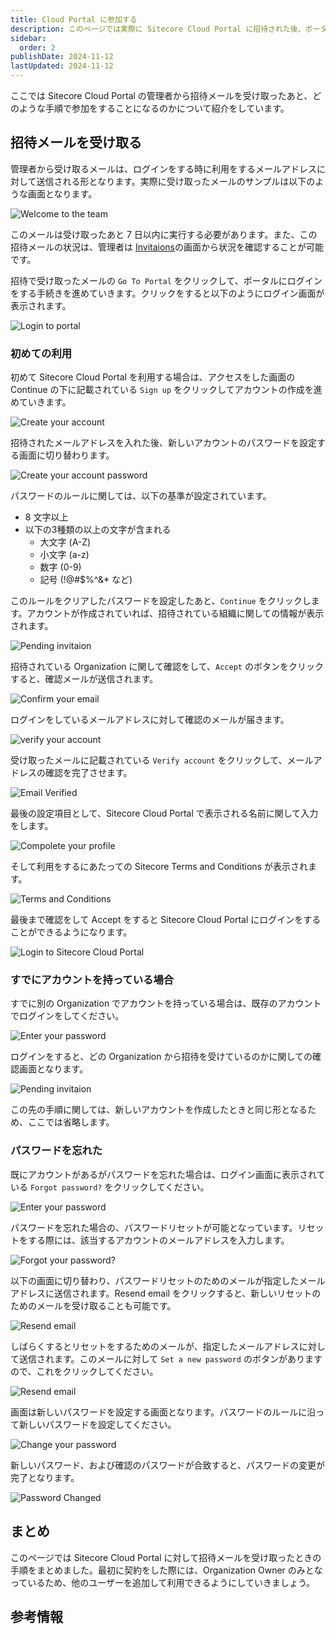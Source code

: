 ```yaml
---
title: Cloud Portal に参加する
description: このページでは実際に Sitecore Cloud Portal に招待された後、ポータルにログインするところまで紹介をしています。
sidebar:
  order: 2
publishDate: 2024-11-12
lastUpdated: 2024-11-12
---
```



ここでは Sitecore Cloud Portal の管理者から招待メールを受け取ったあと、どのような手順で参加をすることになるのかについて紹介をしています。

## 招待メールを受け取る

管理者から受け取るメールは、ログインをする時に利用をするメールアドレスに対して送信される形となります。実際に受け取ったメールのサンプルは以下のような画面となります。

![Welcome to the team](../../../assets/cloud-portal/joinsitecore01.png)

このメールは受け取ったあと 7 日以内に実行する必要があります。また、この招待メールの状況は、管理者は [Invitaions](/cloud-portal/overview/#invitations)の画面から状況を確認することが可能です。

招待で受け取ったメールの `Go To Portal` をクリックして、ポータルにログインをする手続きを進めていきます。クリックをすると以下のようにログイン画面が表示されます。

![Login to portal](../../../assets/cloud-portal/joinsitecore02.png)

### 初めての利用

初めて Sitecore Cloud Portal を利用する場合は、アクセスをした画面の Continue の下に記載されている `Sign up` をクリックしてアカウントの作成を進めていきます。

![Create your account](../../../assets/cloud-portal/joinsitecore03.png)

招待されたメールアドレスを入れた後、新しいアカウントのパスワードを設定する画面に切り替わります。

![Create your account password](../../../assets/cloud-portal/joinsitecore04.png)

パスワードのルールに関しては、以下の基準が設定されています。

- 8 文字以上
- 以下の3種類の以上の文字が含まれる
  - 大文字 (A-Z)
  - 小文字 (a-z)
  - 数字 (0-9)
  - 記号 (!@#$%^&\* など)

このルールをクリアしたパスワードを設定したあと、`Continue` をクリックします。アカウントが作成されていれば、招待されている組織に関しての情報が表示されます。

![Pending invitaion](../../../assets/cloud-portal/joinsitecore05.png)

招待されている Organization に関して確認をして、`Accept` のボタンをクリックすると、確認メールが送信されます。

![Confirm your email](../../../assets/cloud-portal/joinsitecore06.png)

ログインをしているメールアドレスに対して確認のメールが届きます。

![verify your account](../../../assets/cloud-portal/joinsitecore07.png)

受け取ったメールに記載されている `Verify account` をクリックして、メールアドレスの確認を完了させます。

![Email Verified](../../../assets/cloud-portal/joinsitecore08.png)

最後の設定項目として、Sitecore Cloud Portal で表示される名前に関して入力をします。

![Compolete your profile](../../../assets/cloud-portal/joinsitecore09.png)

そして利用をするにあたっての Sitecore Terms and Conditions が表示されます。

![Terms and Conditions](../../../assets/cloud-portal/joinsitecore10.png)

最後まで確認をして Accept をすると Sitecore Cloud Portal にログインをすることができるようになります。

![Login to Sitecore Cloud Portal](../../../assets/cloud-portal/joinsitecore11.png)

### すでにアカウントを持っている場合

すでに別の Organization でアカウントを持っている場合は、既存のアカウントでログインをしてください。

![Enter your password](../../../assets/cloud-portal/joinsitecore12.png)

ログインをすると、どの Organization から招待を受けているのかに関しての確認画面となります。

![Pending invitaion](../../../assets/cloud-portal/joinsitecore05.png)

この先の手順に関しては、新しいアカウントを作成したときと同じ形となるため、ここでは省略します。

### パスワードを忘れた

既にアカウントがあるがパスワードを忘れた場合は、ログイン画面に表示されている `Forgot password?` をクリックしてください。

![Enter your password](../../../assets/cloud-portal/joinsitecore12.png)

パスワードを忘れた場合の、パスワードリセットが可能となっています。リセットをする際には、該当するアカウントのメールアドレスを入力します。

![Forgot your password?](../../../assets/cloud-portal/joinsitecore13.png)

以下の画面に切り替わり、パスワードリセットのためのメールが指定したメールアドレスに送信されます。Resend email をクリックすると、新しいリセットのためのメールを受け取ることも可能です。

![Resend email](../../../assets/cloud-portal/joinsitecore14.png)

しばらくするとリセットをするためのメールが、指定したメールアドレスに対して送信されます。このメールに対して `Set a new password` のボタンがありますので、これをクリックしてください。

![Resend email](../../../assets/cloud-portal/joinsitecore15.png)

画面は新しいパスワードを設定する画面となります。パスワードのルールに沿って新しいパスワードを設定してください。

![Change your password](../../../assets/cloud-portal/joinsitecore16.png)

新しいパスワード、および確認のパスワードが合致すると、パスワードの変更が完了となります。

![Password Changed](../../../assets/cloud-portal/joinsitecore17.png)

## まとめ

このページでは Sitecore Cloud Portal に対して招待メールを受け取ったときの手順をまとめました。最初に契約をした際には、Organization Owner のみとなっているため、他のユーザーを追加して利用できるようにしていきましょう。

## 参考情報

<LinkCard
  title="Access the portal for the first time"
  href="https://doc.sitecore.com/portal/en/developers/sitecore-cloud-portal/access-the-portal-for-the-first-time.html"
  target="_blank"
/>
<LinkCard
  title="Log in to the Sitecore Cloud Portal"
  href="https://doc.sitecore.com/portal/en/developers/sitecore-cloud-portal/log-in-to-the-sitecore-cloud-portal.html"
  target="_blank"
/>


